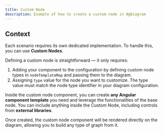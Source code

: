 ```yaml
---
title: Custom Node
description: Example of how to create a custom node in NgDiagram
---
```


## Context

Each scenario requires its own dedicated implementation.
To handle this, you can use **Custom Nodes**.

Defining a custom node is straightforward — it only requires:

1. Adding your component to the configuration by defining custom node types in `nodeTemplateMap` and passing them to the diagram.
2. Assigning `type` value for the node you want to customize. The type value must match the node type identifier in your diagram configuration.

Inside the custom node component, you can create **any Angular component template** you need and leverage the functionalities of the base node.
You can include anything inside the Custom Node, including controls from **external libraries**.

Once created, the custom node component will be rendered directly on the diagram, allowing you to build any type of graph from it.


<CustomNode />

<ExampleViewer dirName="custom-node" />
